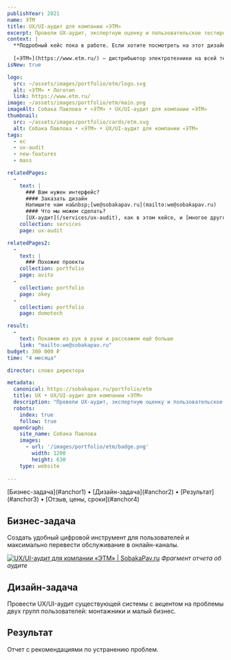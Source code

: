 ```yaml
---
publishYear: 2021
name: ЭТМ
title: UX/UI-аудит для компании «ЭТМ»
excerpt: Провели UX-аудит, экспертную оценку и пользовательское тестирование
context: |
  **Подробный кейс пока в работе. Если хотите посмотреть на этот дизайн в деталях, пишите нам на [we@sobakapav.ru](mailto:we@sobakapav.ru)**
  
  [«ЭТМ»](https://www.etm.ru/) — дистрибьютор электротехники на всей территории России для широкого круга клиентов: промышленных предприятий, производителей электрощитового оборудования, предприятий инфраструктуры, электромонтажных и строительных компаний, частных монтажников, розничных магазинов и др. 
isNew: true

logo:
  src: ~/assets/images/portfolio/etm/logo.svg
  alt: «ЭТМ» • Логотип
  link: https://www.etm.ru/
image: ~/assets/images/portfolio/etm/main.png
imageAlt: Собака Павлова • «ЭТМ» • UX/UI-аудит для компании «ЭТМ»
thumbnail:
  src: ~/assets/images/portfolio/cards/etm.svg
  alt: Собака Павлова • «ЭТМ» • UX/UI-аудит для компании «ЭТМ»
tags:
  - ec
  - ux-audit
  - new-features
  - mass

relatedPages:
  -
    text: |
      ### Вам нужен интерфейс?
      #### Заказать дизайн
      Напишите нам на&nbsp;[we@sobakapav.ru](mailto:we@sobakapav.ru) 
      #### Что мы можем сделать?
      [UX-аудит](/services/ux-audit), как в этом кейсе, и [многое другое](/services). 
    collection: services
    page: ux-audit

relatedPages2:
  -
    text: |
      ### Похожие проекты
    collection: portfolio
    page: avito
  - 
    collection: portfolio
    page: okey
  - 
    collection: portfolio
    page: domotech

result:
  -
    text: Покажем из рук в руки и расскажем ещё больше
    link: "mailto:we@sobakapav.ru"
budget: 300 000 ₽
time: "4 месяца"

director: слово директора

metadata:
  canonical: https://sobakapav.ru/portfolio/etm
  title: UX • UX/UI-аудит для компании «ЭТМ»
  description: "Провели UX-аудит, экспертную оценку и пользовательское тестирование"
  robots:
    index: true
    follow: true
  openGraph:
    site_name: Собака Павлова
    images:
      - url: '/images/portfolio/etm/badge.png'
        width: 1200
        height: 630
    type: website
  
---
```


<TOC>
[Бизнес-задача](#anchor1) • [Дизайн-задача](#anchor2) • [Результат](#anchor3) • [Отзыв, цены, сроки](#anchor4)
</TOC>

## <a name="anchor1" />Бизнес-задача

Создать удобный цифровой инструмент для пользователей и максимально перевести обслуживание в онлайн-каналы.

<a href="/images/portfolio/etm/1.png" alt="UX/UI-аудит для компании «ЭТМ»" target="_blank">![UX/UI-аудит для компании «ЭТМ» | SobakaPav.ru](~/assets/images/portfolio/etm/1.png)</a>
_Фрагмент отчета об аудите_

## <a name="anchor2" />Дизайн-задача

Провести UX/UI-аудит существующей системы с акцентом на проблемы двух групп пользователей: монтажники и малый бизнес.

## <a name="anchor3" />Результат

Отчет с рекомендациями по устранению проблем.

## <a name="anchor4" />



